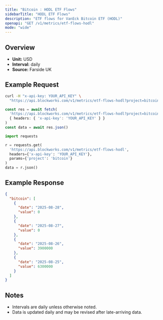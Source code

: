 ```yaml
---
title: "Bitcoin : HODL ETF Flows"
sidebarTitle: "HODL ETF Flows"
description: "ETF flows for VanEck Bitcoin ETF (HODL)"
openapi: "GET /v1/metrics/etf-flows-hodl"
mode: "wide"
---
```


## Overview

- **Unit:** USD
- **Interval:** daily
- **Source:** Farside UK

## Example Request

<CodeGroup>

```bash cURL
curl -H "x-api-key: YOUR_API_KEY" \
  "https://api.blockworks.com/v1/metrics/etf-flows-hodl?project=bitcoin"
```

```typescript TypeScript
const res = await fetch(
  'https://api.blockworks.com/v1/metrics/etf-flows-hodl?project=bitcoin',
  { headers: { 'x-api-key': 'YOUR_API_KEY' } }
)
const data = await res.json()
```

```python Python
import requests

r = requests.get(
  'https://api.blockworks.com/v1/metrics/etf-flows-hodl',
  headers={'x-api-key': 'YOUR_API_KEY'},
  params={'project': 'bitcoin'}
)
data = r.json()
```

</CodeGroup>

## Example Response

```json
{
  "bitcoin": [
    {
      "date": "2025-08-28",
      "value": 0
    },
    {
      "date": "2025-08-27",
      "value": 0
    },
    {
      "date": "2025-08-26",
      "value": 3900000
    },
    {
      "date": "2025-08-25",
      "value": 6300000
    }
  ]
}
```

## Notes
- Intervals are daily unless otherwise noted.
- Data is updated daily and may be revised after late-arriving data.
